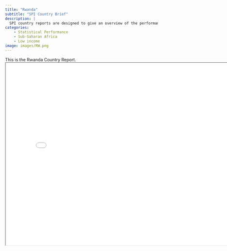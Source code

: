 ```yaml
---
title: "Rwanda"
subtitle: "SPI Country Brief"
description: |
  SPI country reports are designed to give an overview of the performance of Rwanda.
categories:
    - Statistical Performance
    - Sub-Saharan Africa
    - Low income
image: images/RW.png
---
```


This is the Rwanda Country Report.
<iframe src="charts/Rwanda_chart.html" width="800" height="600"></iframe>

